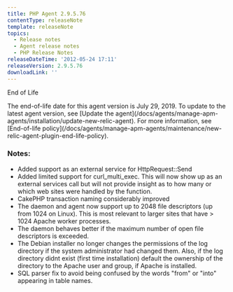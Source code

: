 ```yaml
---
title: PHP Agent 2.9.5.76
contentType: releaseNote
template: releaseNote
topics:
  - Release notes
  - Agent release notes
  - PHP Release Notes
releaseDateTime: '2012-05-24 17:11'
releaseVersion: 2.9.5.76
downloadLink: ''
---
```


End of Life

<Callout variant="important">
  The end-of-life date for this agent version is July 29, 2019. To update to the latest agent version, see [Update the agent](/docs/agents/manage-apm-agents/installation/update-new-relic-agent). For more information, see [End-of-life policy](/docs/agents/manage-apm-agents/maintenance/new-relic-agent-plugin-end-life-policy).
</Callout>

### Notes:

* Added support as an external service for HttpRequest::Send
* Added limited support for curl_multi_exec. This will now show up as an external services call but will not provide insight as to how many or which web sites were handled by the function.
* CakePHP transaction naming considerably improved
* The daemon and agent now support up to 2048 file descriptors (up from 1024 on Linux). This is most relevant to larger sites that have > 1024 Apache worker processes.
* The daemon behaves better if the maximum number of open file descriptors is exceeded.
* The Debian installer no longer changes the permissions of the log directory if the system administrator had changed them. Also, if the log directory didnt exist (first time installation) default the ownership of the directory to the Apache user and group, if Apache is installed.
* SQL parser fix to avoid being confused by the words "from" or "into" appearing in table names.
